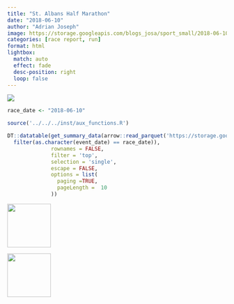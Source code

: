 ```yaml
---
title: "St. Albans Half Marathon"
date: "2018-06-10"
author: "Adrian Joseph"
image: https://storage.googleapis.com/blogs_josa/sport_small/2018-06-10_ST._ALBANS_HALF_MARATHON/img/00.png
categories: [race report, run]
format: html
lightbox:
  match: auto
  effect: fade
  desc-position: right
  loop: false
---
```

![](https://storage.googleapis.com/blogs_josa/sport_small/2018-06-10_ST._ALBANS_HALF_MARATHON/img/00.png)


```r
race_date <- "2018-06-10"

source('../../../inst/aux_functions.R')

DT::datatable(get_summary_data(arrow::read_parquet('https://storage.googleapis.com/blogs_josa/sport/parquets/main_dataset.parquet') |>
  filter(as.character(event_date) == race_date)),
              rownames = FALSE,
              filter = 'top',
              selection = 'single',
              escape = FALSE,
              options = list(
                paging =TRUE,
                pageLength =  10
              ))
```




::: {layout-ncol=4}
![](https://storage.googleapis.com/blogs_josa/sport_small/2018-06-10_ST._ALBANS_HALF_MARATHON/img/00.png){ width="100" group="hi" }

![](https://storage.googleapis.com/blogs_josa/sport_small/2018-06-10_ST._ALBANS_HALF_MARATHON/img/01.png){ width="100" group="hi" }


:::
